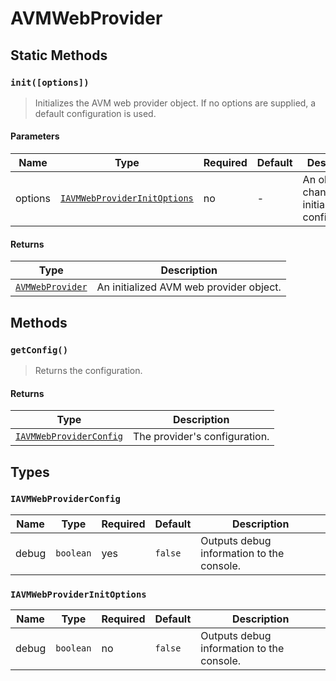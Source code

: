 
# AVMWebProvider

<TOCInline
  maxHeadingLevel={4}
  toc={toc}
/>

## Static Methods

### `init([options])`

> Initializes the AVM web provider object. If no options are supplied, a default configuration is used.

#### Parameters

| Name    | Type                                                         | Required | Default | Description                                                       |
|---------|--------------------------------------------------------------|----------|---------|-------------------------------------------------------------------|
| options | [`IAVMWebProviderInitOptions`](#iavmwebproviderinitoptions)  | no       | -       | An object to change the initial configuration.                    |

#### Returns

| Type                                | Description                             |
|-------------------------------------|-----------------------------------------|
| [`AVMWebProvider`](#avmwebprovider) | An initialized AVM web provider object. |

## Methods

### `getConfig()`

> Returns the configuration.

#### Returns

| Type                                | Description                             |
|-------------------------------------|-----------------------------------------|
| [`IAVMWebProviderConfig`](#iavmwebproviderconfig) | The provider's configuration. |

## Types

### `IAVMWebProviderConfig`

| Name        | Type      | Required | Default | Description                                                      |
|------------|-----------|----------|---------|--------------------------------------------------------------|
| debug | `boolean` | yes       | `false` | Outputs debug information to the console.                 |

### `IAVMWebProviderInitOptions`

| Name        | Type      | Required | Default | Description                                                      |
|------------|-----------|----------|---------|--------------------------------------------------------------|
| debug | `boolean` | no       | `false` | Outputs debug information to the console.                 |
